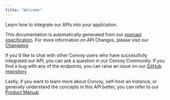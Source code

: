 ```yaml
---
title: "Welcome"
---
```


Learn how to integrate our APIs into your application.

This documentation is automatically generated from our [openapi specification](https://github.com/frain-dev/convoy/blob/main/docs/v3/openapi3.json). For more information on API Changes, please visit our [Changelog](https://github.com/frain-dev/convoy/blob/main/CHANGELOG.md)

If you'd like to chat with other Convoy users who have successfully integrated our API, you can ask a question in our Convoy Community. If you find a bug with any of the endpoints, you can raise an issue on our [GitHub repository](https://github.com/frain-dev/convoy)

Lastly, if you want to learn more about Convoy, self-host an instance, or generally understand the concepts in this API better, you can refer to our [Product Manual](https://getconvoy.io/docs/manual/overview).